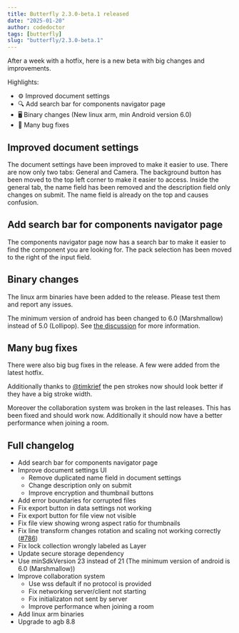```yaml
---
title: Butterfly 2.3.0-beta.1 released
date: "2025-01-20"
author: codedoctor
tags: [butterfly]
slug: "butterfly/2.3.0-beta.1"
---
```


After a week with a hotfix, here is a new beta with big changes and improvements.

Highlights:

- ⚙️ Improved document settings
- 🔍 Add search bar for components navigator page
- 🖥️ Binary changes (New linux arm, min Android version 6.0)
- 🐛 Many bug fixes

## Improved document settings

The document settings have been improved to make it easier to use.
There are now only two tabs: General and Camera.
The background button has been moved to the top left corner to make it easier to access.
Inside the general tab, the name field has been removed and the description field only changes on submit. The name field is already on the top and causes confusion.

## Add search bar for components navigator page

The components navigator page now has a search bar to make it easier to find the component you are looking for. The pack selection has been moved to the right of the input field.

## Binary changes

The linux arm binaries have been added to the release. Please test them and report any issues.

The minimum version of android has been changed to 6.0 (Marshmallow) instead of 5.0 (Lollipop). See [the discussion](https://github.com/LinwoodDev/Butterfly/discussions/780) for more information.

## Many bug fixes

There were also big bug fixes in the release. A few were added from the latest hotfix.

Additionally thanks to [@timkrief](https://github.com/timkrief) the pen strokes now should look better if they have a big stroke width.

Moreover the collaboration system was broken in the last releases. This has been fixed and should work now. Additionally it should now have a better performance when joining a room.

## Full changelog

* Add search bar for components navigator page
* Improve document settings UI
  * Remove duplicated name field in document settings
  * Change description only on submit
  * Improve encryption and thumbnail buttons
* Add error boundaries for corrupted files
* Fix export button in data settings not working
* Fix export button for file view not visible
* Fix file view showing wrong aspect ratio for thumbnails
* Fix line transform changes rotation and scaling not working correctly ([#786](https://github.com/LinwoodDev/Butterfly/issues/786))
* Fix lock collection wrongly labeled as Layer
* Update secure storage dependency
* Use minSdkVersion 23 instead of 21 (The minimum version of android is 6.0 (Marshmallow))
* Improve collaboration system
  * Use wss default if no protocol is provided
  * Fix networking server/client not starting
  * Fix initializaton not sent by server
  * Improve performance when joining a room
* Add linux arm binaries
* Upgrade to agb 8.8

